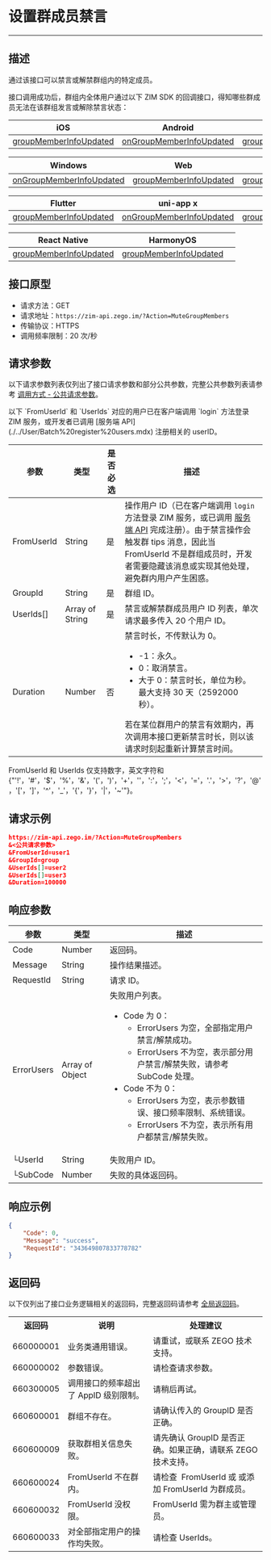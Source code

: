
# 设置群成员禁言

- - -

## 描述

通过该接口可以禁言或解禁群组内的特定成员。

接口调用成功后，群组内全体用户通过以下 ZIM SDK 的回调接口，得知哪些群成员无法在该群组发言或解除禁言状态：

| iOS | Android | macOS |
|-----|---------|-------|
| [groupMemberInfoUpdated](https://doc-zh.zego.im/article/api?doc=zim_API~objective-c_ios~protocol~ZIMEventHandler#zim-group-member-info-updated-operated-info-group-id) | [onGroupMemberInfoUpdated](https://doc-zh.zego.im/article/api?doc=zim_API~java_android~class~ZIMEventHandler#on-group-member-info-updated) | [groupMemberInfoUpdated](https://doc-zh.zego.im/article/api?doc=zim_API~objective-c_macos~protocol~ZIMEventHandler#zim-group-member-info-updated-operated-info-group-id) |

| Windows | Web | 小程序 |
|---------|-----|---------|
| [onGroupMemberInfoUpdated](https://doc-zh.zego.im/article/api?doc=zim_API~cpp_windows~class~ZIMEventHandler#on-group-member-info-updated) | [groupMemberInfoUpdated](https://doc-zh.zego.im/article/api?doc=zim_API~javascript_web~interface~ZIMEventHandler#group-member-info-updated) | [groupMemberInfoUpdated](https://doc-zh.zego.im/article/api?doc=zim_API~javascript_wxxcx~interface~ZIMEventHandler#group-member-info-updated) |

| Flutter | uni-app x | uni-app | 
|---------|---------|-----------|
| [groupMemberInfoUpdated](https://pub.dev/documentation/zego_zim/latest/zego_zim/ZIMEventHandler/onGroupMemberInfoUpdated.html) | [onGroupMemberInfoUpdated](https://doc-zh.zego.im/article/api?doc=zim_API~javascript_uni-app~interface~ZIMEventHandler#group-member-info-updated) | [groupMemberInfoUpdated](https://doc-zh.zego.im/article/api?doc=zim_API~javascript_uni-app~interface~ZIMEventHandler#group-member-info-updated) | 

| React Native | HarmonyOS | |
|--------------|-----------|--------------|
| [groupMemberInfoUpdated](https://doc-zh.zego.im/article/api?doc=zim_API~javascript_react-native~interface~ZIMEventHandler#group-member-info-updated) | [groupMemberInfoUpdated](https://doc-zh.zego.im/article/api?doc=zim_API~javascript_harmony~interface~ZIMEventHandler#group-member-info-updated) | | 

## 接口原型

- 请求方法：GET
- 请求地址：`https://zim-api.zego.im/?Action=MuteGroupMembers`
- 传输协议：HTTPS
- 调用频率限制：20 次/秒

## 请求参数

以下请求参数列表仅列出了接口请求参数和部分公共参数，完整公共参数列表请参考 [调用方式 - 公共请求参数](../Accessing%20Server%20APIs.mdx#2-公共参数)。

<Note title="说明">
以下 `FromUserId` 和 `UserIds` 对应的用户已在客户端调用 `login` 方法登录 ZIM 服务，或开发者已调用 [服务端 API](./../User/Batch%20register%20users.mdx) 注册相关的 userID。
</Note>

| 参数 | 类型 | 是否必选 | 描述 |
|------|------|----------|------|
| FromUserId | String | 是 | 操作用户 ID（已在客户端调用 `login` 方法登录 ZIM 服务，或已调用 [服务端 API](./../User/Batch%20register%20users.mdx) 完成注册）。<Note title="说明">由于禁言操作会触发群 tips 消息，因此当 FromUserId 不是群组成员时，开发者需要隐藏该消息或实现其他处理，避免群内用户产生困惑。</Note> |
| GroupId | String | 是 | 群组 ID。 |
| UserIds[] | Array of String | 是 | 禁言或解禁群成员用户 ID 列表，单次请求最多传入 20 个用户 ID。 |
| Duration | Number | 否 | 禁言时长，不传默认为 0。<ul><li>-1：永久。</li><li>0：取消禁言。</li><li>大于 0：禁言时长，单位为秒。最大支持 30 天（2592000 秒）。</li></ul>若在某位群用户的禁言有效期内，再次调用本接口更新禁言时长，则以该请求时刻起重新计算禁言时间。 |

<Note title="说明">

FromUserId 和 UserIds 仅支持数字，英文字符和 {"'!'，'#'，'$'，'%'，'&'，'('，')'，'+'，''，':'，';'，'<'，'='，'.'，'>'，'?'，'@'，'['，']'，'^'，'_'，'{'，'}'，'|'，'~'"}。
</Note>


## 请求示例

```json
https://zim-api.zego.im/?Action=MuteGroupMembers
&<公共请求参数>
&FromUserId=user1   
&GroupId=group
&UserIds[]=user2
&UserIds[]=user3
&Duration=100000
```

## 响应参数

| 参数 | 类型 | 描述 |
|------|------|------|
| Code | Number | 返回码。 |
| Message | String | 操作结果描述。 |
| RequestId | String | 请求 ID。 |
| ErrorUsers | Array of Object | 失败用户列表。<ul><li>Code 为 0：<ul><li>ErrorUsers 为空，全部指定用户禁言/解禁成功。</li><li>ErrorUsers 不为空，表示部分用户禁言/解禁失败，请参考 SubCode 处理。</li></ul></li><li>Code 不为 0：<ul><li>ErrorUsers 为空，表示参数错误、接口频率限制、系统错误。</li><li>ErrorUsers 不为空，表示所有用户都禁言/解禁失败。</li></ul></li></ul> |
| └UserId | String | 失败用户 ID。 |
| └SubCode | Number | 失败的具体返回码。 |


## 响应示例

```json
{
    "Code": 0,
    "Message": "success",
    "RequestId": "343649807833778782"
}
```

## 返回码

以下仅列出了接口业务逻辑相关的返回码，完整返回码请参考 [全局返回码](../Return%20codes.mdx)。

<table>
<tbody><tr>
<th>返回码</th>
<th>说明</th>
<th>处理建议</th>
</tr>
<tr>
<td>660000001</td>
<td>业务类通用错误。</td>
<td>请重试，或联系 ZEGO 技术支持。</td>
</tr>
<tr>
<td>660000002</td>
<td>参数错误。</td>
<td>请检查请求参数。</td>
</tr>
<tr>
<td>660300005</td>
<td>调用接口的频率超出了 AppID 级别限制。</td>
<td>请稍后再试。</td>
</tr>
<tr>
<td>660600001</td>
<td>群组不存在。</td>
<td>请确认传入的 GroupID 是否正确。</td>
</tr>
<tr>
<td>660600009</td>
<td>获取群相关信息失败。</td>
<td>请先确认 GroupID 是否正确。如果正确，请联系 ZEGO 技术支持。</td>
</tr>
<tr>
<td>660600024</td>
<td>FromUserId 不在群内。</td>
<td>请检查&nbsp; FromUserId 或 或添加 FromUserId 为群成员。</td>
</tr>
<tr>
<td>660600032</td>
<td>FromUserId 没权限。</td>
<td>FromUserId 需为群主或管理员。</td>
</tr>
<tr>
<td>660600033</td>
<td>对全部指定用户的操作均失败。</td>
<td>请检查 UserIds。</td>
</tr>
</tbody></table>
